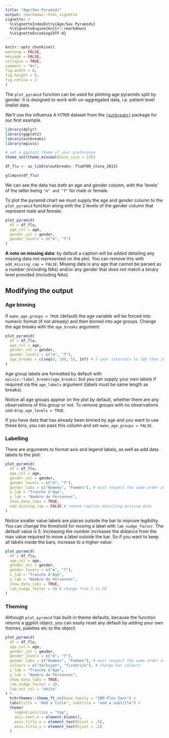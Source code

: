```yaml
---
title: "Age/Sex Pyramids"
output: rmarkdown::html_vignette
vignette: >
  %\VignetteIndexEntry{Age/Sex Pyramids}
  %\VignetteEngine{knitr::rmarkdown}
  %\VignetteEncoding{UTF-8}
---
```


```r
knitr::opts_chunk$set(
warning = FALSE,
message = FALSE,
collapse = TRUE,
comment = "#>",
fig.width = 8,
fig.height = 6,
fig.retina = 2
)
```

The `plot_pyramid` function can be used for plotting age pyramids split by gender. It is designed to work with un-aggregated data, i.e. patient level linelist data.

We'll use the influenza A H7N9 dataset from the [`{outbreaks}`](http://www.repidemicsconsortium.org/outbreaks/) package for our first example.

```r
library(dplyr)
library(ggplot2)
library(outbreaks) 
library(epivis)

# set a ggplot2 theme of your preference
theme_set(theme_minimal(base_size = 12))
```

```r
df_flu <- as_tibble(outbreaks::fluH7N9_china_2013)

glimpse(df_flu)
```

We can see the data has both an age and gender column, with the 'levels' of the latter being `"m" and "f"` for male or female.

To plot the pyramid chart we must supply the age and gender column to the `plot_pyramid` function along with the 2 levels of the gender column that represent male and female:

```r
plot_pyramid(
  df = df_flu,
  age_col = age,
  gender_col = gender,
  gender_levels = c("m", "f")
)
```

**A note on missing data**: by default a caption will be added detailing any missing data not represented on the plot. You can remove this with `add_missing_cap = FALSE`. Missing data is any age that cannot be parsed as a number (including NAs) and/or any gender that does not match a binary level provided (including NAs).

## Modifying the output

### Age binning

If `make_age_groups = TRUE` (default) the age variable will be forced into numeric format (if not already) and then binned into age groups. Change the age breaks with the `age_breaks` argument:

```r
plot_pyramid(
  df = df_flu,
  age_col = age,
  gender_col = gender,
  gender_levels = c("m", "f"),
  age_breaks = c(seq(0, 100, 5), Inf) # 5 year intervals to 100 then 100+
)
```

Age group labels are formatted by default with `epivis::label_breaks(age_breaks)` but you can supply your own labels if required via the `age_labels` argument (labels must be same length as breaks).

Notice all age groups appear on the plot by default, whether there are any observations of this group or not. To remove groups with no observations use `drop_age_levels = TRUE`.

If you have data that has already been binned by age and you want to use these bins, you can pass this column and set `make_age_groups = FALSE`.

### Labelling

There are arguments to format axis and legend labels, as well as add data labels to the plot:

```r
plot_pyramid(
  df = df_flu,
  age_col = age,
  gender_col = gender,
  gender_levels = c("m", "f"),
  gender_labs = c("Hommes", "Femmes"), # must respect the same order as the breaks
  x_lab = "Tranche d'Âge",
  y_lab = "Nombre de Personnes",
  show_data_labs = TRUE,
  add_missing_cap = FALSE # remove caption detailing missing data
)
```

Notice smaller value labels are places outside the bar to improve legibility. You can change the threshold for moving a label with `lab_nudge_factor`. The default value is 5. Increasing the number increases the distance from the max value required to move a label outside the bar. So if you want to keep all labels inside the bars, increase to a higher value:

```r
plot_pyramid(
  df = df_flu,
  age_col = age,
  gender_col = gender,
  gender_levels = c("m", "f"),
  x_lab = "Tranche d'Âge",
  y_lab = "Nombre de Personnes",
  show_data_labs = TRUE,
  lab_nudge_factor = 50 # change from 5 to 50
)
```

### Theming

Although `plot_pyramid` has built-in theme defaults, because the function returns a ggplot object, you can easily reset any default by adding your own themes, palettes etc to the object:

```r
plot_pyramid(
  df = df_flu,
  age_col = age,
  gender_col = gender,
  gender_levels = c("m", "f"),
  gender_labs = c("Hommes", "Femmes"), # must respect the same order as the breaks
  colours = c("darkcyan", "firebrick"), # change bar colours
  x_lab = "Tranche d'Âge",
  y_lab = "Nombre de Personnes",
  show_data_labs = TRUE,
  lab_nudge_factor = 20, 
  lab_out_col = "white"
) +
  hrbrthemes::theme_ft_rc(base_family = "IBM Plex Sans") +
  labs(title = "Add a title", subtitle = "and a subtitle") +
  theme(
    legend.position = "top",
    axis.text.x = element_blank(), 
    axis.title.x = element_text(hjust = .5),
    axis.title.y = element_text(hjust = .5)
  )
```
